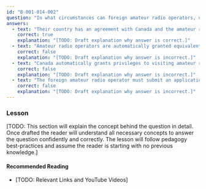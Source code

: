 ```yaml
---
id: "B-001-014-002"
question: "In what circumstances can foreign amateur radio operators, other than United States citizens, operate while visiting Canada?"
answers:
  - text: "Their country has an agreement with Canada and the amateur radio operator has obtained the appropriate permit"
    correct: true
    explanation: "[TODO: Draft explanation why answer is correct.]"
  - text: "Amateur radio operators are automatically granted equivalent privileges in all member states of the International Telecommunication Union"
    correct: false
    explanation: "[TODO: Draft explanation why answer is incorrect.]"
  - text: "Canada automatically grants privileges to visiting amateur radio operators"
    correct: false
    explanation: "[TODO: Draft explanation why answer is incorrect.]"
  - text: "The foreign amateur radio operator must submit an application to Radio Amateurs of Canada (RAC)"
    correct: false
    explanation: "[TODO: Draft explanation why answer is incorrect.]"
---
```


### Lesson

[TODO: This section will explain the concept behind the question in detail. Once drafted the reader will understand all necessary concepts to answer the question confidently and correctly. The lesson will follow pedagogy best-practices and assume the reader is starting with no previous knowledge.]

#### Recommended Reading

- [TODO: Relevant Links and YouTube Videos]
